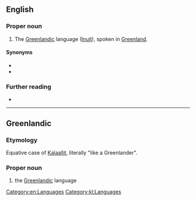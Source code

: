 {{also|kalaallisut}}
==English==
{{wikipedia}}

===Proper noun===
{{en-proper noun}}

# The [[Greenlandic]] language ([[Inuit]]), spoken in [[Greenland]].

====Synonyms====
* {{l|en|Greenlandic}}
* {{l|en|Greenlandish}}

===Further reading===
* {{ISO 639|link=Ethnologue|1code=kl|code=kal}}

[[Category:en:Languages]]

----

==Greenlandic==
{{rfv|lang=kl}}

===Etymology===
Equative case of [[Kalaallit]], literally "like a Greenlander".

===Proper noun===
{{head|kl|proper noun}}

# the [[Greenlandic]] language

[[Category:kl:Languages]]